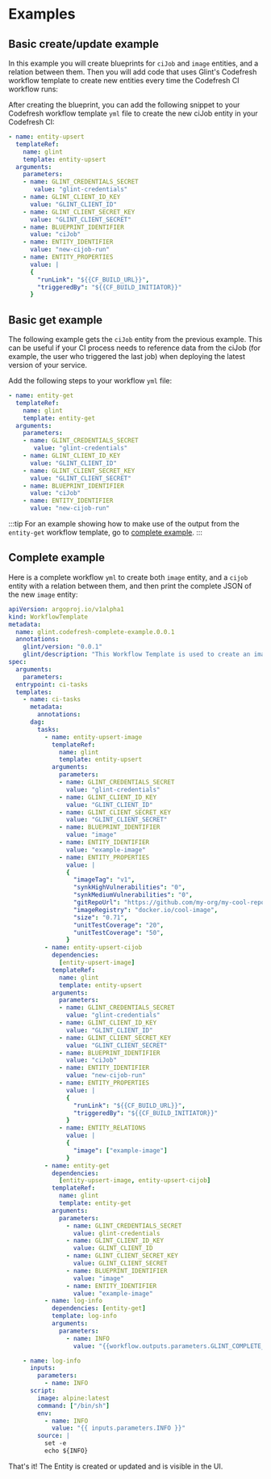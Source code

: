 
# Examples

## Basic create/update example

In this example you will create blueprints for `ciJob` and `image` entities, and a relation between them. Then you will add code that uses Glint's Codefresh workflow template to create new entities every time the Codefresh CI workflow runs:

<ExampleImageBlueprint />

<ExampleCiJobBlueprint />

After creating the blueprint, you can add the following snippet to your Codefresh workflow template `yml` file to create the new ciJob entity in your Codefresh CI:

```yaml showLineNumbers
- name: entity-upsert
  templateRef:
    name: glint
    template: entity-upsert
  arguments:
    parameters:
    - name: GLINT_CREDENTIALS_SECRET
       value: "glint-credentials"
    - name: GLINT_CLIENT_ID_KEY
      value: "GLINT_CLIENT_ID"
    - name: GLINT_CLIENT_SECRET_KEY
      value: "GLINT_CLIENT_SECRET"
    - name: BLUEPRINT_IDENTIFIER
      value: "ciJob"
    - name: ENTITY_IDENTIFIER
      value: "new-cijob-run"
    - name: ENTITY_PROPERTIES
      value: |
      {
        "runLink": "${{CF_BUILD_URL}}",
        "triggeredBy": "${{CF_BUILD_INITIATOR}}"
      }
```

## Basic get example

The following example gets the `ciJob` entity from the previous example. This can be useful if your CI process needs to reference data from the ciJob (for example, the user who triggered the last job) when deploying the latest version of your service.

Add the following steps to your workflow `yml` file:

```yaml showLineNumbers
- name: entity-get
  templateRef:
    name: glint
    template: entity-get
  arguments:
    parameters:
    - name: GLINT_CREDENTIALS_SECRET
       value: "glint-credentials"
    - name: GLINT_CLIENT_ID_KEY
      value: "GLINT_CLIENT_ID"
    - name: GLINT_CLIENT_SECRET_KEY
      value: "GLINT_CLIENT_SECRET"
    - name: BLUEPRINT_IDENTIFIER
      value: "ciJob"
    - name: ENTITY_IDENTIFIER
      value: "new-cijob-run"
```

:::tip
For an example showing how to make use of the output from the `entity-get` workflow template, go to [complete example](#complete-example).
:::

## Complete example

Here is a complete workflow `yml` to create both `image` entity, and a `cijob` entity with a relation between them, and then print the complete JSON of the new `image` entity:

```yaml showLineNumbers
apiVersion: argoproj.io/v1alpha1
kind: WorkflowTemplate
metadata:
  name: glint.codefresh-complete-example.0.0.1
  annotations:
    glint/version: "0.0.1"
    glint/description: "This Workflow Template is used to create an image entity, a ciJob entity and then print the JSON of the new image"
spec:
  arguments:
    parameters:
  entrypoint: ci-tasks
  templates:
    - name: ci-tasks
      metadata:
        annotations:
      dag:
        tasks:
          - name: entity-upsert-image
            templateRef:
              name: glint
              template: entity-upsert
            arguments:
              parameters:
              - name: GLINT_CREDENTIALS_SECRET
                value: "glint-credentials"
              - name: GLINT_CLIENT_ID_KEY
                value: "GLINT_CLIENT_ID"
              - name: GLINT_CLIENT_SECRET_KEY
                value: "GLINT_CLIENT_SECRET"
              - name: BLUEPRINT_IDENTIFIER
                value: "image"
              - name: ENTITY_IDENTIFIER
                value: "example-image"
              - name: ENTITY_PROPERTIES
                value: |
                {
                  "imageTag": "v1",
                  "synkHighVulnerabilities": "0",
                  "synkMediumVulnerabilities": "0",
                  "gitRepoUrl": "https://github.com/my-org/my-cool-repo",
                  "imageRegistry": "docker.io/cool-image",
                  "size": "0.71",
                  "unitTestCoverage": "20",
                  "unitTestCoverage": "50",
                }
          - name: entity-upsert-cijob
            dependencies:
              [entity-upsert-image]
            templateRef:
              name: glint
              template: entity-upsert
            arguments:
              parameters:
              - name: GLINT_CREDENTIALS_SECRET
                value: "glint-credentials"
              - name: GLINT_CLIENT_ID_KEY
                value: "GLINT_CLIENT_ID"
              - name: GLINT_CLIENT_SECRET_KEY
                value: "GLINT_CLIENT_SECRET"
              - name: BLUEPRINT_IDENTIFIER
                value: "ciJob"
              - name: ENTITY_IDENTIFIER
                value: "new-cijob-run"
              - name: ENTITY_PROPERTIES
                value: |
                {
                  "runLink": "${{CF_BUILD_URL}}",
                  "triggeredBy": "${{CF_BUILD_INITIATOR}}"
                }
              - name: ENTITY_RELATIONS
                value: |
                {
                  "image": ["example-image"]
                }
          - name: entity-get
            dependencies:
              [entity-upsert-image, entity-upsert-cijob]
            templateRef:
              name: glint
              template: entity-get
            arguments:
              parameters:
                - name: GLINT_CREDENTIALS_SECRET
                  value: glint-credentials
                - name: GLINT_CLIENT_ID_KEY
                  value: GLINT_CLIENT_ID
                - name: GLINT_CLIENT_SECRET_KEY
                  value: GLINT_CLIENT_SECRET
                - name: BLUEPRINT_IDENTIFIER
                  value: "image"
                - name: ENTITY_IDENTIFIER
                  value: "example-image"
          - name: log-info
            dependencies: [entity-get]
            template: log-info
            arguments:
              parameters:
                - name: INFO
                  value: "{{workflow.outputs.parameters.GLINT_COMPLETE_ENTITY}}"

    - name: log-info
      inputs:
        parameters:
          - name: INFO
      script:
        image: alpine:latest
        command: ["/bin/sh"]
        env:
          - name: INFO
            value: "{{ inputs.parameters.INFO }}"
        source: |
          set -e
          echo ${INFO}
```

That's it! The Entity is created or updated and is visible in the UI.
